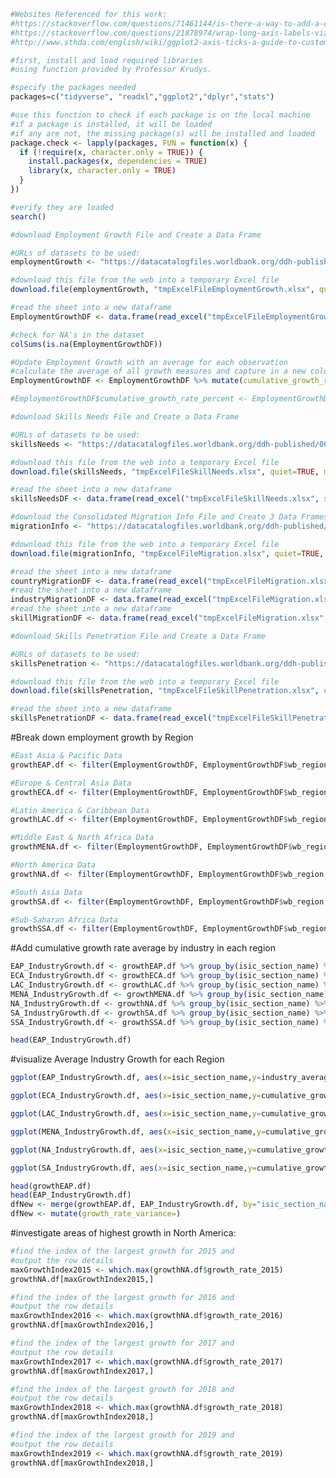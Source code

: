```r
#Websites Referenced for this work:
#https://stackoverflow.com/questions/71461144/is-there-a-way-to-add-a-column-of-percentage-of-total-count-into-r
#https://stackoverflow.com/questions/21878974/wrap-long-axis-labels-via-labeller-label-wrap-in-ggplot2
#http://www.sthda.com/english/wiki/ggplot2-axis-ticks-a-guide-to-customize-tick-marks-and-labels
```


```r
#first, install and load required libraries
#using function provided by Professor Krudys.

#specify the packages needed
packages=c("tidyverse", "readxl","ggplot2","dplyr","stats")

#use this function to check if each package is on the local machine
#if a package is installed, it will be loaded
#if any are not, the missing package(s) will be installed and loaded
package.check <- lapply(packages, FUN = function(x) {
  if (!require(x, character.only = TRUE)) {
    install.packages(x, dependencies = TRUE)
    library(x, character.only = TRUE)
  }
})

#verify they are loaded
search()
```

```r
#download Employment Growth File and Create a Data Frame

#URLs of datasets to be used:
employmentGrowth <- "https://datacatalogfiles.worldbank.org/ddh-published/0038045/DR0046261/public_use-industry-employment-growth.xlsx?versionId=2023-01-19T09:28:51.4382607Z"

#download this file from the web into a temporary Excel file
download.file(employmentGrowth, "tmpExcelFileEmploymentGrowth.xlsx", quiet=TRUE, mode="wb")

#read the sheet into a new dataframe
EmploymentGrowthDF <- data.frame(read_excel("tmpExcelFileEmploymentGrowth.xlsx", sheet = "Growth from Industry Transition"))
```


```r
#check for NA's in the dataset
colSums(is.na(EmploymentGrowthDF))
```

```r
#Update Employment Growth with an average for each observation
#calculate the average of all growth measures and capture in a new column
EmploymentGrowthDF <- EmploymentGrowthDF %>% mutate(cumulative_growth_rate=((growth_rate_2015+growth_rate_2016+growth_rate_2017+growth_rate_2018+growth_rate_2019)/5))

#EmploymentGrowthDF$cumulative_growth_rate_percent <- EmploymentGrowthDF$cumulative_growth_rate_percent*100
```

```r
#download Skills Needs File and Create a Data Frame

#URLs of datasets to be used:
skillsNeeds <- "https://datacatalogfiles.worldbank.org/ddh-published/0038027/DR0046191/public_use-industry-skills-needs.xlsx?versionId=2023-01-19T03:44:21.4528001Z"

#download this file from the web into a temporary Excel file
download.file(skillsNeeds, "tmpExcelFileSkillNeeds.xlsx", quiet=TRUE, mode="wb")

#read the sheet into a new dataframe
skillsNeedsDF <- data.frame(read_excel("tmpExcelFileSkillNeeds.xlsx", sheet = "Industry Skills Needs"))
```

```r
#download the Consolidated Migration Info File and Create 3 Data Frames
migrationInfo <- "https://datacatalogfiles.worldbank.org/ddh-published/0038044/DR0046256/public_use-talent-migration.xlsx?versionId=2024-02-13T16:57:39.2869535Z"

#download this file from the web into a temporary Excel file
download.file(migrationInfo, "tmpExcelFileMigration.xlsx", quiet=TRUE, mode="wb")

#read the sheet into a new dataframe
countryMigrationDF <- data.frame(read_excel("tmpExcelFileMigration.xlsx", sheet = "Country Migration"))
#read the sheet into a new dataframe
industryMigrationDF <- data.frame(read_excel("tmpExcelFileMigration.xlsx", sheet = "Industry Migration"))
#read the sheet into a new dataframe
skillMigrationDF <- data.frame(read_excel("tmpExcelFileMigration.xlsx", sheet = "Skill Migration"))
```

```r
#download Skills Penetration File and Create a Data Frame

#URLs of datasets to be used:
skillsPenetration <- "https://datacatalogfiles.worldbank.org/ddh-published/0038027/DR0046192/public_use-skill-penetration.xlsx?versionId=2023-01-19T03:44:28.0600027Z"

#download this file from the web into a temporary Excel file
download.file(skillsPenetration, "tmpExcelFileSkillPenetration.xlsx", quiet=TRUE, mode="wb")

#read the sheet into a new dataframe
skillsPenetrationDF <- data.frame(read_excel("tmpExcelFileSkillPenetration.xlsx", sheet = "Skill Penetration"))
```

#Break down employment growth by Region
```r
#East Asia & Pacific Data
growthEAP.df <- filter(EmploymentGrowthDF, EmploymentGrowthDF$wb_region == "East Asia & Pacific")

#Europe & Central Asia Data
growthECA.df <- filter(EmploymentGrowthDF, EmploymentGrowthDF$wb_region == "Europe & Central Asia")

#Latin America & Caribbean Data
growthLAC.df <- filter(EmploymentGrowthDF, EmploymentGrowthDF$wb_region == "Latin America & Caribbean")

#Middle East & North Africa Data
growthMENA.df <- filter(EmploymentGrowthDF, EmploymentGrowthDF$wb_region == "Middle East & North Africa")

#North America Data
growthNA.df <- filter(EmploymentGrowthDF, EmploymentGrowthDF$wb_region == "North America")

#South Asia Data
growthSA.df <- filter(EmploymentGrowthDF, EmploymentGrowthDF$wb_region == "South Asia")

#Sub-Saharan Africa Data
growthSSA.df <- filter(EmploymentGrowthDF, EmploymentGrowthDF$wb_region == "Sub-Saharan Africa")
```

#Add cumulative growth rate average by industry in each region
```r
EAP_IndustryGrowth.df <- growthEAP.df %>% group_by(isic_section_name) %>% summarize_at(vars(cumulative_growth_rate), list(industry_average_rate=mean))
ECA_IndustryGrowth.df <- growthECA.df %>% group_by(isic_section_name) %>% summarize_at(vars(cumulative_growth_rate), list(industry_average_rate=mean))
LAC_IndustryGrowth.df <- growthLAC.df %>% group_by(isic_section_name) %>% summarize_at(vars(cumulative_growth_rate), list(industry_average_rate=mean))
MENA_IndustryGrowth.df <- growthMENA.df %>% group_by(isic_section_name) %>% summarize_at(vars(cumulative_growth_rate), list(industry_average_rate=mean))
NA_IndustryGrowth.df <- growthNA.df %>% group_by(isic_section_name) %>% summarize_at(vars(cumulative_growth_rate), list(industry_average_rate=mean))
SA_IndustryGrowth.df <- growthSA.df %>% group_by(isic_section_name) %>% summarize_at(vars(cumulative_growth_rate), list(industry_average_rate=mean))
SSA_IndustryGrowth.df <- growthSSA.df %>% group_by(isic_section_name) %>% summarize_at(vars(cumulative_growth_rate), list(industry_average_rate=mean))

head(EAP_IndustryGrowth.df)
```

#visualize Average Industry Growth for each Region
```r
ggplot(EAP_IndustryGrowth.df, aes(x=isic_section_name,y=industry_average_rate)) + geom_bar(stat="identity", color="blue", fill="white") + ggtitle("East Asia & Pacific: Average Growth by Industry Sector") + labs(x="ISIC Industry Category")  + scale_x_discrete(labels = function(x) str_wrap(x, width = 10)) + scale_y_continuous(name="Cumulative Growth Rate 2015-2019 (%)", limits=c(0, 2.75),breaks=seq(0,2.75,.25))

ggplot(ECA_IndustryGrowth.df, aes(x=isic_section_name,y=cumulative_growth_rate)) + geom_bar(stat="identity", color="blue", fill="white") + ggtitle("Europe & Central Asia: Average Growth by Industry Sector") + labs(x="ISIC Industry Category")  + scale_x_discrete(labels = function(x) str_wrap(x, width = 10)) + scale_y_continuous(name="Cumulative Growth Rate 2015-2019 (%)", limits=c(0, 1.5), breaks=seq(0,1.5,.25))

ggplot(LAC_IndustryGrowth.df, aes(x=isic_section_name,y=cumulative_growth_rate)) + geom_bar(stat="identity", color="blue", fill="white") + ggtitle("Latin America & Caribbean: Average Growth by Industry Sector") + labs(x="ISIC Industry Category")  + scale_x_discrete(labels = function(x) str_wrap(x, width = 10)) + scale_y_continuous(name="Cumulative Growth Rate 2015-2019 (%)", limits=c(-1.75, 0), breaks=seq(-1.75,0,.25))

ggplot(MENA_IndustryGrowth.df, aes(x=isic_section_name,y=cumulative_growth_rate)) + geom_bar(stat="identity", color="blue", fill="white") + ggtitle("Middle East & North Africa: Average Growth by Industry Sector") + labs(x="ISIC Industry Category")  + scale_x_discrete(labels = function(x) str_wrap(x, width = 10)) + scale_y_continuous(name="Cumulative Growth Rate 2015-2019 (%)", limits=c(-1.75, 1), breaks=seq(-1.75,1,.25))

ggplot(NA_IndustryGrowth.df, aes(x=isic_section_name,y=cumulative_growth_rate)) + geom_bar(stat="identity", color="blue", fill="white") + ggtitle("North America: Average Growth by Industry Sector") + labs(x="ISIC Industry Category")  + scale_x_discrete(labels = function(x) str_wrap(x, width = 10)) + scale_y_continuous(name="Cumulative Growth Rate 2015-2019 (%)", limits=c(0, 2.75), breaks=seq(0,2.75,.25))

ggplot(SA_IndustryGrowth.df, aes(x=isic_section_name,y=cumulative_growth_rate)) + geom_bar(stat="identity", color="blue", fill="white") + ggtitle("South Asia: Average Growth by Industry Sector") + labs(x="ISIC Industry Category")  + scale_x_discrete(labels = function(x) str_wrap(x, width = 10)) + scale_y_continuous(name="Cumulative Growth Rate 2015-2019 (%)", limits=c(-2.0, 0), breaks=seq(-2.0,0,.25))
```
```r
head(growthEAP.df)
head(EAP_IndustryGrowth.df)
dfNew <- merge(growthEAP.df, EAP_IndustryGrowth.df, by="isic_section_name")
dfNew <- mutate(growth_rate_variance=)
```

#investigate areas of highest growth in North America:
```r
#find the index of the largest growth for 2015 and
#output the row details
maxGrowthIndex2015 <- which.max(growthNA.df$growth_rate_2015)
growthNA.df[maxGrowthIndex2015,]

#find the index of the largest growth for 2016 and
#output the row details
maxGrowthIndex2016 <- which.max(growthNA.df$growth_rate_2016)
growthNA.df[maxGrowthIndex2016,]

#find the index of the largest growth for 2017 and
#output the row details
maxGrowthIndex2017 <- which.max(growthNA.df$growth_rate_2017)
growthNA.df[maxGrowthIndex2017,]

#find the index of the largest growth for 2018 and
#output the row details
maxGrowthIndex2018 <- which.max(growthNA.df$growth_rate_2018)
growthNA.df[maxGrowthIndex2018,]

#find the index of the largest growth for 2019 and
#output the row details
maxGrowthIndex2019 <- which.max(growthNA.df$growth_rate_2019)
growthNA.df[maxGrowthIndex2018,]
```